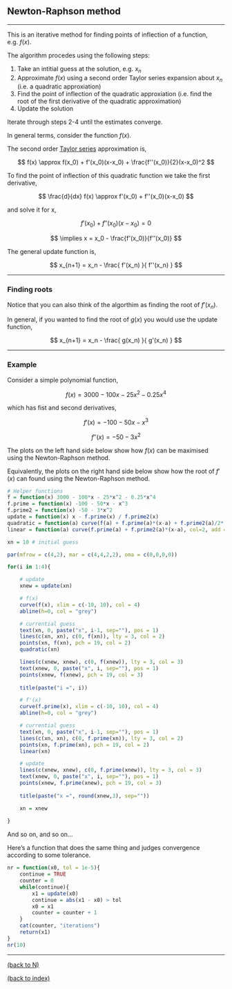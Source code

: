 
## Newton-Raphson method

********************************************************************************

This is an iterative method for finding points of inflection of a function, e.g. $f(x)$.

The algorithm procedes using the following steps:

1. Take an intitial guess at the solution, e.g. $x_n$
2. Approximate $f(x)$ using a second order Taylor series expansion about $x_n$ (i.e. a quadratic approxiation)
3. Find the point of inflection of the quadratic approxiation (i.e. find the root of the first derivative of the quadratic approximation)
4. Update the solution

Iterate through steps 2-4 until the estimates converge.

In general terms, consider the function $f(x)$.

The second order <a href="Taylor series.html">Taylor series</a> approximation is,

$$ f(x) \approx f(x_0) + f'(x_0)(x-x_0) + \frac{f''(x_0)}{2}(x-x_0)^2 $$

To find the point of inflection of this quadratic function we take the first derivative,

$$ \frac{d}{dx} f(x) \approx f'(x_0) + f''(x_0)(x-x_0) $$

and solve it for x, 

$$ f'(x_0) + f''(x_0)(x-x_0) = 0 $$

$$ \implies x = x_0 - \frac{f'(x_0)}{f''(x_0)} $$

The general update function is,

$$ x_{n+1} = x_n - \frac{ f'(x_n) }{ f''(x_n) } $$

********************************************************************************

### Finding roots

Notice that you can also think of the algorthim as finding the root of $f'(x_n)$.

In general, if you wanted to find the root of $g(x)$ you would use the update function,

$$ x_{n+1} = x_n - \frac{ g(x_n) }{ g'(x_n) } $$

********************************************************************************

### Example

Consider a simple polynomial function,

$$ f(x) = 3000 - 100x - 25x^2 - 0.25x^4 $$

which has fist and second derivatives,

$$ f'(x) = -100 - 50x - x^3 $$

$$ f''(x) = -50 - 3x^2 $$

The plots on the left hand side below show how $f(x)$ can be maximised using the Newton-Raphson method.

Equivalently, the plots on the right hand side below show how the root of $f'(x)$ can found using the Newton-Raphson method.

```{r, fig.height = 12, fig.width = 8}
# Helper functions
f = function(x) 3000 - 100*x - 25*x^2 - 0.25*x^4
f.prime = function(x) -100 - 50*x - x^3 
f.prime2 = function(x) -50 - 3*x^2 
update = function(x) x - f.prime(x) / f.prime2(x)
quadratic = function(a) curve(f(a) + f.prime(a)*(x-a) + f.prime2(a)/2*(x-a)^2, col=2, add = TRUE)
linear = function(a) curve(f.prime(a) + f.prime2(a)*(x-a), col=2, add = TRUE)

xn = 10 # initial guess

par(mfrow = c(4,2), mar = c(4,4,2,2), oma = c(0,0,0,0))

for(i in 1:4){

    # update
    xnew = update(xn)

    # f(x)
    curve(f(x), xlim = c(-10, 10), col = 4) 
    abline(h=0, col = "grey")

    # currential guess
    text(xn, 0, paste("x", i-1, sep=""), pos = 1)
    lines(c(xn, xn), c(0, f(xn)), lty = 3, col = 2)
    points(xn, f(xn), pch = 19, col = 2)
    quadratic(xn)

    lines(c(xnew, xnew), c(0, f(xnew)), lty = 3, col = 3)
    text(xnew, 0, paste("x", i, sep=""), pos = 1)
    points(xnew, f(xnew), pch = 19, col = 3)
    
    title(paste("i =", i))

    # f'(x)
    curve(f.prime(x), xlim = c(-10, 10), col = 4)
    abline(h=0, col = "grey")

    # currential guess
    text(xn, 0, paste("x", i-1, sep=""), pos = 1)
    lines(c(xn, xn), c(0, f.prime(xn)), lty = 3, col = 2)
    points(xn, f.prime(xn), pch = 19, col = 2)
    linear(xn)

    # update
    lines(c(xnew, xnew), c(0, f.prime(xnew)), lty = 3, col = 3)
    text(xnew, 0, paste("x", i, sep=""), pos = 1)
    points(xnew, f.prime(xnew), pch = 19, col = 3)
    
    title(paste("x =", round(xnew,3), sep=""))

    xn = xnew
    
}
```


And so on, and so on...

Here's a function that does the same thing and judges convergence according to some tolerance.

```{r}
nr = function(x0, tol = 1e-5){
    continue = TRUE
    counter = 0
    while(continue){
        x1 = update(x0)
        continue = abs(x1 - x0) > tol
        x0 = x1
        counter = counter + 1
    }
    cat(counter, "iterations")
    return(x1)
}
nr(10)
```

********************************************************************************

<a href="index.html#N">(back to N)</a> 

<a href="index.html">(back to index)</a> 

